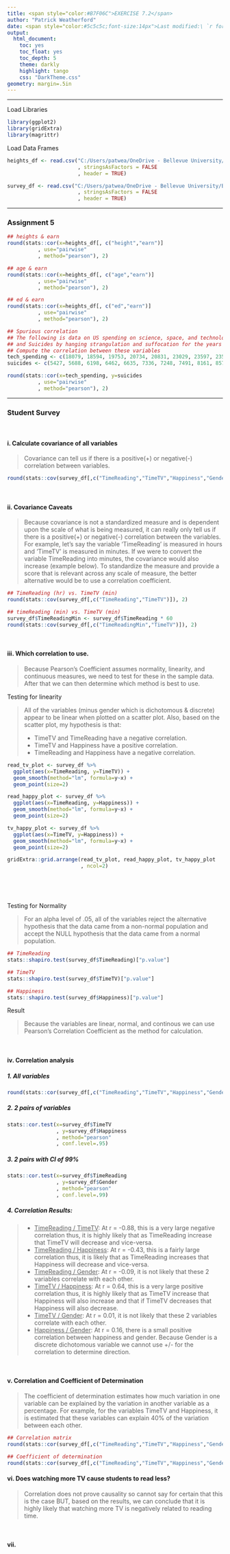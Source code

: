 ```yaml
---
title: <span style="color:#B7F06C">EXERCISE 7.2</span>
author: "Patrick Weatherford"
date: <span style="color:#5c5c5c;font-size:14px">Last modified:\ `r format(Sys.time(), '%d %B %Y')`</span>
output:
  html_document:
    toc: yes
    toc_float: yes
    toc_depth: 5
    theme: darkly
    highlight: tango
    css: "DarkTheme.css"
geometry: margin=.5in
---
```

***

Load Libraries
```r

library(ggplot2)
library(gridExtra)
library(magrittr)

```

Load Data Frames
```r

heights_df <- read.csv("C:/Users/patwea/OneDrive - Bellevue University/BU/DSC 520 - Statistics for Data Science/Patrick.Weatherford-DSC520/R/data/r4ds/heights.csv"
                       , stringsAsFactors = FALSE
                       , header = TRUE)

survey_df <- read.csv("C:/Users/patwea/OneDrive - Bellevue University/BU/DSC 520 - Statistics for Data Science/Patrick.Weatherford-DSC520/R/data/student-survey.csv"
                       , stringsAsFactors = FALSE
                       , header = TRUE)

```
***

### Assignment 5
```r

## heights & earn
round(stats::cor(x=heights_df[, c("height","earn")]
          , use="pairwise"
          , method="pearson"), 2)

## age & earn
round(stats::cor(x=heights_df[, c("age","earn")]
          , use="pairwise"
          , method="pearson"), 2)

## ed & earn
round(stats::cor(x=heights_df[, c("ed","earn")]
          , use="pairwise"
          , method="pearson"), 2)

## Spurious correlation
## The following is data on US spending on science, space, and technology in millions of today's dollars
## and Suicides by hanging strangulation and suffocation for the years 1999 to 2009
## Compute the correlation between these variables
tech_spending <- c(18079, 18594, 19753, 20734, 20831, 23029, 23597, 23584, 25525, 27731, 29449)
suicides <- c(5427, 5688, 6198, 6462, 6635, 7336, 7248, 7491, 8161, 8578, 9000)

round(stats::cor(x=tech_spending, y=suicides
          , use="pairwise"
          , method="pearson"), 2)

```

***

### Student Survey
<br>

#### i. Calculate covariance of all variables

> Covariance can tell us if there is a positive(+) or negative(-) correlation between variables.

```r

round(stats::cov(survey_df[,c("TimeReading","TimeTV","Happiness","Gender")]), 2)

```
<br>

#### ii. Covariance Caveats

> Because covariance is not a standardized measure and is dependent upon the scale of what is being measured, it can really only tell us if there is a positive(+) or negative(-) correlation between the variables. For example, let's say the variable 'TimeReading' is measured in hours and 'TimeTV' is measured in minutes. If we were to convert the variable TimeReading into minutes, the covariance would also increase (example below). To standardize the measure and provide a score that is relevant across any scale of measure, the better alternative would be to use a correlation coefficient. 

```r

## TimeReading (hr) vs. TimeTV (min)
round(stats::cov(survey_df[,c("TimeReading","TimeTV")]), 2)

## timeReading (min) vs. TimeTV (min)
survey_df$TimeReadingMin <- survey_df$TimeReading * 60
round(stats::cov(survey_df[,c("TimeReadingMin","TimeTV")]), 2)


```
<br>

#### iii. Which correlation to use.

> Because Pearson's Coefficient assumes normality, linearity, and continuous measures, we need to test for these in the sample data. After that we can then determine which method is best to use.

Testing for linearity

<BLOCKQUOTE>
All of the variables (minus gender which is dichotomous & discrete) appear to be linear when plotted on a scatter plot. Also, based on the scatter plot, my hypothesis is that: 
<ul>
    <li>TimeTV and TimeReading have a negative correlation.
    <li>TimeTV and Happiness have a positive correlation.
    <li>TimeReading and Happiness have a negative correlation.
</BLOCKQUOTE>


```r

read_tv_plot <- survey_df %>% 
  ggplot(aes(x=TimeReading, y=TimeTV)) + 
  geom_smooth(method="lm", formula=y~x) +
  geom_point(size=2)

read_happy_plot <- survey_df %>% 
  ggplot(aes(x=TimeReading, y=Happiness)) + 
  geom_smooth(method="lm", formula=y~x) +
  geom_point(size=2)

tv_happy_plot <- survey_df %>% 
  ggplot(aes(x=TimeTV, y=Happiness)) + 
  geom_smooth(method="lm", formula=y~x) +
  geom_point(size=2)

gridExtra::grid.arrange(read_tv_plot, read_happy_plot, tv_happy_plot
                        , ncol=2)



```
<br><br>

Testing for Normality

> For an alpha level of .05, all of the variables reject the alternative hypothesis that the data came from a non-normal population and accept the NULL hypothesis that the data came from a normal population.

```r

## TimeReading
stats::shapiro.test(survey_df$TimeReading)["p.value"]

## TimeTV
stats::shapiro.test(survey_df$TimeTV)["p.value"]

## Happiness
stats::shapiro.test(survey_df$Happiness)["p.value"]

```

Result

> Because the variables are linear, normal, and continous we can use Pearson's Correlation Coefficient as the method for calculation.

<br>

#### iv. Correlation analysis

##### 1. All variables
```r

round(stats::cor(survey_df[,c("TimeReading","TimeTV","Happiness","Gender")]), 2)

```

##### 2. 2 pairs of variables
```r

stats::cor.test(x=survey_df$TimeTV
                , y=survey_df$Happiness
                , method="pearson"
                , conf.level=.95)

```

##### 3. 2 pairs with CI of 99%
```r

stats::cor.test(x=survey_df$TimeReading
                , y=survey_df$Gender
                , method="pearson"
                , conf.level=.99)

```

##### 4. Correlation Results:
<BLOCKQUOTE>
<ul>
    <li><u>TimeReading / TimeTV</u>: At r = -0.88, this is a very large negative correlation thus, it is highly likely that as TimeReading increase that TimeTV will decrease and vice-versa. 
    <li><u>TimeReading / Happiness</u>: At r = -0.43, this is a fairly large correlation thus, it is likely that as TimeReading increases that Happiness will decrease and vice-versa. 
    <li><u>TimeReading / Gender</u>: At r = -0.09, it is not likely that these 2 variables correlate with each other.  
    <li><u>TimeTV / Happiness</u>: At r = 0.64, this is a very large positive correlation thus, it is highly likely that as TimeTV increase that Happiness will also increase and that if TimeTV decreases that Happiness will also decrease. 
    <li><u>TimeTV / Gender</u>: At r = 0.01, it is not likely that these 2 variables correlate with each other.
    <li><u>Happiness / Gender</u>: At r = 0.16, there is a small positive correlation between happiness and gender. Because Gender is a discrete dichotomous variable we cannot use +/- for the correlation to determine direction. 
</BLOCKQUOTE>

<br> 

#### v. Correlation and Coefficient of Determination

> The coefficient of determination estimates how much variation in one variable can be explained by the variation in another variable as a percentage. For example, for the variables TimeTV and Happiness, it is estimated that these variables can explain 40% of the variation between each other.

```r

## Correlation matrix
round(stats::cor(survey_df[,c("TimeReading","TimeTV","Happiness","Gender")]), 2)

## Coefficient of determination
round(stats::cor(survey_df[,c("TimeReading","TimeTV","Happiness","Gender")])^2 * 100, 2)

```

#### vi. Does watching more TV cause students to read less?
> Correlation does not prove causality so cannot say for certain that this is the case BUT, based on the results, we can conclude that it is highly likely that watching more TV is negatively related to reading time.

<br>

#### vii. 